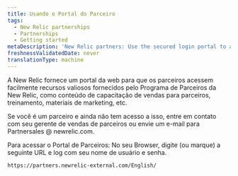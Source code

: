 ```yaml
---
title: Usando o Portal do Parceiro
tags:
  - New Relic partnerships
  - Partnerships
  - Getting started
metaDescription: 'New Relic partners: Use the secured login portal to access content created specifically for you.'
freshnessValidatedDate: never
translationType: machine
---
```


A New Relic fornece um portal da web para que os parceiros acessem facilmente recursos valiosos fornecidos pelo Programa de Parceiros da New Relic, como conteúdo de capacitação de vendas para parceiros, treinamento, materiais de marketing, etc.

Se você é um parceiro e ainda não tem acesso a isso, entre em contato com seu gerente de vendas de parceiros ou envie um e-mail para Partnersales @ newrelic.com.

Para acessar o Portal de Parceiros: No seu Browser, digite (ou marque) a seguinte URL e log com seu nome de usuário e senha.

```
https://partners.newrelic-external.com/English/
```
